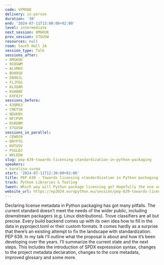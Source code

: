 ```yaml
---
code: VFMXAD
delivery: in-person
duration: '30'
end: '2024-07-11T13:00:00+02:00'
level: intermediate
next_session: 8MGKUK
prev_session: X7GUSW
resources: null
room: South Hall 2A
session_type: Talk
sessions_after:
- 8MGKUK
- 9G8GWM
- ALVMH3
- BUH9SD
- EN98JL
- FLJFEG
- KLXQAM
- KUABAE
- KXF8JY
sessions_before:
- A3QRK3
- CMETS8
- NDUKDX
- NFCPVM
- RSRDBM
- X7GUSW
sessions_in_parallel:
- CEW8S9
- DNYFYG
- KHTUSV
- PSGLDJ
- WKLEEW
slug: pep-639-towards-licensing-standardization-in-python-packaging
speakers:
- karolina-surma
start: '2024-07-11T12:30:00+02:00'
title: PEP 639 - Towards licensing standardization in Python packaging
track: Python Libraries & Tooling
tweet: Which way will Python package licensing go? Hopefully the one set by PEP 639
website_url: https://ep2024.europython.eu/session/pep-639-towards-licensing-standardization-in-python-packaging
---
```


Declaring license metadata in Python packaging has got many pitfalls. The current standard doesn’t meet the needs of the wider public, including downstream packagers (e.g. Linux distributions). Trove classifiers are all but precise. Every build backend comes up with its own idea how to fill in the data in pyproject.toml or their custom formats. It comes hardly as a surprise that there’s an existing attempt to fix the landscape with standardization: PEP 639. In my talk I’ll outline what the proposal is about and how it’s been developing over the years. I’ll summarize the current state and the next steps. This includes the introduction of SPDX expresssion syntax, changes to the project metadata declaration, changes to the core metadata, improved glossary and some more.
